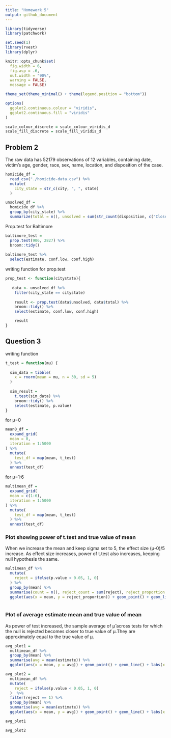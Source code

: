 ```yaml
---
title: "Homework 5"
output: github_document
---
```


```r
library(tidyverse)
library(patchwork)

set.seed(1)
library(rvest)
library(dplyr)

knitr::opts_chunk$set(
  fig.width = 6,
  fig.asp = .6,
  out.width = "90%",
  warning = FALSE,
  message = FALSE)

theme_set(theme_minimal() + theme(legend.position = "bottom"))

options(
  ggplot2.continuous.colour = "viridis",
  ggplot2.continuous.fill = "viridis"
)

scale_colour_discrete = scale_colour_viridis_d
scale_fill_discrete = scale_fill_viridis_d
```

## Problem 2

The raw data has 52179 observations of 12 variables, containing date, victim's age, gender, race, sex, name, location, and disposition of the case.
```r
homicide_df =
  read_csv("./homicide-data.csv") %>% 
  mutate(
    city_state = str_c(city, ", ", state)
  )
```

```r
unsolved_df =
  homicide_df %>% 
  group_by(city_state) %>% 
  summarize(total = n(), unsolved = sum(str_count(disposition, c("Closed without arrest", "Open/No arrest"))))
```

Prop.test for Baltimore
```r
baltimore_test =
  prop.test(906, 2827) %>% 
  broom::tidy() 
  
baltimore_test %>% 
  select(estimate, conf.low, conf.high)
```
writing function for prop.test

```r
prop_test <- function(citystate){
  
   data <- unsolved_df %>% 
    filter(city_state == citystate) 
  
    result <- prop.test(data$unsolved, data$total) %>% 
    broom::tidy() %>% 
    select(estimate, conf.low, conf.high)

    result
}
```





## Question 3
writing function
```r
t_test = function(mu) {
  
  sim_data = tibble(
    x = rnorm(mean = mu, n = 30, sd = 5)
  )
  
  sim_result =
    t.test(sim_data) %>% 
    broom::tidy() %>% 
    select(estimate, p.value) 
}
```

for μ=0
```r
mean0_df =
  expand_grid(
  mean = 0,
  iteration = 1:5000
) %>% 
  mutate(
    test_df = map(mean, t_test)
  ) %>% 
  unnest(test_df)
```

for μ=1:6
```r
multimean_df =
  expand_grid(
  mean = c(1:6),
  iteration = 1:5000
) %>% 
  mutate(
    test_df = map(mean, t_test)
  ) %>% 
  unnest(test_df)
```

### Plot showing power of t.test and true value of mean

When we increase the mean and keep sigma set to 5, the effect size (μ-0)/5 increase. As effect size increases, power of t.test also increases, keeping null hypothesis the same.
```r
multimean_df %>% 
  mutate(
    reject = ifelse(p.value < 0.05, 1, 0)
  ) %>% 
  group_by(mean) %>% 
  summarise(count = n(), reject_count = sum(reject), reject_proportion = reject_count/count) %>%
  ggplot(aes(x = mean, y = reject_proportion)) + geom_point() + geom_line() + labs(x = "True Mean",y = "Power of T.test",title = "Power of t.test v.s multiple means") + scale_x_continuous(limits = c(1,6), breaks = seq(1:6))
  
```

### Plot of average estimate mean and true value of mean

As power of test increased, the sample average of μ̂  across tests for which the null is rejected becomes closer to true value of μ.They are approximately equal to the true value of μ.
```r
avg_plot1 =
  multimean_df %>% 
  group_by(mean) %>% 
  summarise(avg = mean(estimate)) %>%
  ggplot(aes(x = mean, y = avg)) + geom_point() + geom_line() + labs(x = "True Mean",y = "Average Estimate of Mean",title = "Average Estimate Mean v.s True Mean") + scale_x_continuous(limits = c(1,6), breaks = seq(1:6))

avg_plot2 = 
  multimean_df %>% 
  mutate(
    reject = ifelse(p.value < 0.05, 1, 0)
  )  %>% 
  filter(reject == 1) %>% 
  group_by(mean) %>% 
  summarise(avg = mean(estimate)) %>%
  ggplot(aes(x = mean, y = avg)) + geom_point() + geom_line() + labs(x = "True Mean",y = "Average Estimate of Mean of Rejected",title = "Average Estimate Mean of Rejected v.s True Mean") + scale_x_continuous(limits = c(1,6), breaks = seq(1:6))

avg_plot1 

avg_plot2
```

